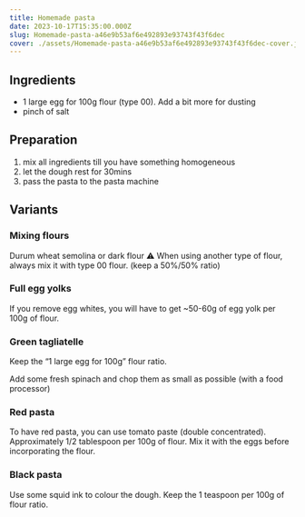 ```yaml
---
title: Homemade pasta
date: 2023-10-17T15:35:00.000Z
slug: Homemade-pasta-a46e9b53af6e492893e93743f43f6dec
cover: ./assets/Homemade-pasta-a46e9b53af6e492893e93743f43f6dec-cover.jpg
---
```


## Ingredients

- 1 large egg for 100g flour (type 00). Add a bit more for dusting
- pinch of salt

## Preparation

1. mix all ingredients till you have something homogeneous
2. let the dough rest for 30mins
3. pass the pasta to the pasta machine

## Variants

### Mixing flours

Durum wheat semolina or dark flour ⚠️ When using another type of flour, always mix it with type 00
flour. (keep a 50%/50% ratio)

### Full egg yolks

If you remove egg whites, you will have to get ~50-60g of egg yolk per 100g of flour.

### Green tagliatelle

Keep the “1 large egg for 100g” flour ratio.

Add some fresh spinach and chop them as small as possible (with a food processor)

### Red pasta

To have red pasta, you can use tomato paste (double concentrated). Approximately 1/2 tablespoon per
100g of flour. Mix it with the eggs before incorporating the flour.

### Black pasta

Use some squid ink to colour the dough. Keep the 1 teaspoon per 100g of flour ratio.
